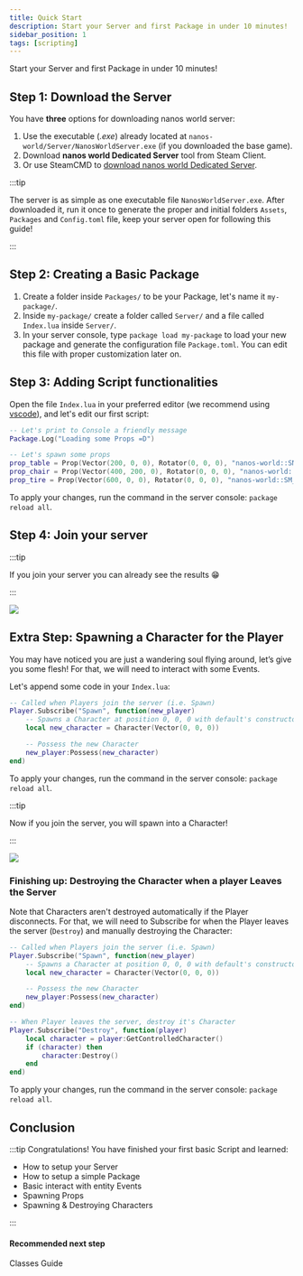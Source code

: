 ```yaml
---
title: Quick Start
description: Start your Server and first Package in under 10 minutes!
sidebar_position: 1
tags: [scripting]
---
```



Start your Server and first Package in under 10 minutes!


## Step 1: Download the Server

You have **three** options for downloading nanos world server:

1. Use the executable (*.exe*) already located at `nanos-world/Server/NanosWorldServer.exe` (if you downloaded the base game).
2. Download **nanos world Dedicated Server** tool from Steam Client.
3. Or use SteamCMD to [download nanos world Dedicated Server](/core-concepts/server-manual/server-installation.md).

:::tip

The server is as simple as one executable file `NanosWorldServer.exe`. After downloaded it, run it once to generate the proper and initial folders `Assets`, `Packages` and `Config.toml` file, keep your server open for following this guide!

:::

## Step 2: Creating a Basic Package

1. Create a folder inside `Packages/` to be your Package, let's name it `my-package/`.
2. Inside `my-package/` create a folder called `Server/` and a file called `Index.lua` inside `Server/`.
3. In your server console, type `package load my-package` to load your new package and generate the configuration file `Package.toml`. You can edit this file with proper customization later on.

## Step 3: Adding Script functionalities

Open the file `Index.lua` in your preferred editor \(we recommend using [vscode](https://code.visualstudio.com/download)\), and let's edit our first script:

```lua title="Packages/my-package/Server/Index.lua"
-- Let's print to Console a friendly message
Package.Log("Loading some Props =D")

-- Let's spawn some props
prop_table = Prop(Vector(200, 0, 0), Rotator(0, 0, 0), "nanos-world::SM_WoodenTable")
prop_chair = Prop(Vector(400, 200, 0), Rotator(0, 0, 0), "nanos-world::SM_WoodenChair")
prop_tire = Prop(Vector(600, 0, 0), Rotator(0, 0, 0), "nanos-world::SM_TireLarge")
```

To apply your changes, run the command in the server console: `package reload all`.

## Step 4: Join your server

:::tip

If you join your server you can already see the results 😁

:::

![](/img/docs/quick-start-01.jpg)

## Extra Step: Spawning a Character for the Player

You may have noticed you are just a wandering soul flying around, let’s give you some flesh! For that, we will need to interact with some Events.

Let's append some code in your `Index.lua`:

```lua title="my-package/Server/Index.lua"
-- Called when Players join the server (i.e. Spawn)
Player.Subscribe("Spawn", function(new_player)
    -- Spawns a Character at position 0, 0, 0 with default's constructor parameters
    local new_character = Character(Vector(0, 0, 0))

    -- Possess the new Character
    new_player:Possess(new_character)
end)
```

To apply your changes, run the command in the server console: `package reload all`.

:::tip

Now if you join the server, you will spawn into a Character!

:::

![](/img/docs/quick-start-02.jpg)

### Finishing up: Destroying the Character when a player Leaves the Server

Note that Characters aren't destroyed automatically if the Player disconnects. For that, we will need to Subscribe for when the Player leaves the server \(`Destroy`\) and manually destroying the Character:

```lua title="my-package/Server/Index.lua"
-- Called when Players join the server (i.e. Spawn)
Player.Subscribe("Spawn", function(new_player)
    -- Spawns a Character at position 0, 0, 0 with default's constructor parameters
    local new_character = Character(Vector(0, 0, 0))

    -- Possess the new Character
    new_player:Possess(new_character)
end)

-- When Player leaves the server, destroy it's Character
Player.Subscribe("Destroy", function(player)
    local character = player:GetControlledCharacter()
    if (character) then
        character:Destroy()
    end
end)
```

To apply your changes, run the command in the server console: `package reload all`.

## Conclusion

:::tip Congratulations! You have finished your first basic Script and learned:

* How to setup your Server
* How to setup a simple Package
* Basic interact with entity Events
* Spawning Props
* Spawning & Destroying Characters

:::

#### Recommended next step

<ReferenceLink href="core-concepts/scripting/classes-guide">Classes Guide</ReferenceLink>

